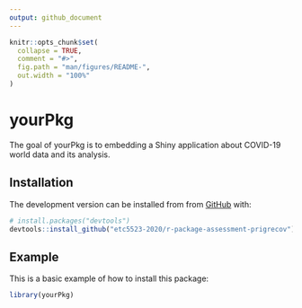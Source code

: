 ```yaml
---
output: github_document
---
```


<!-- README.md is generated from README.Rmd. Please edit that file -->

```r
knitr::opts_chunk$set(
  collapse = TRUE,
  comment = "#>",
  fig.path = "man/figures/README-",
  out.width = "100%"
)
```

# yourPkg

<!-- badges: start -->
<!-- badges: end -->

The goal of yourPkg is to embedding a Shiny application about COVID-19 world data and its analysis.

## Installation

The development version can be installed from from [GitHub](https://github.com/) with:

``` r
# install.packages("devtools")
devtools::install_github("etc5523-2020/r-package-assessment-prigrecov")
```
## Example

This is a basic example of how to install this package:

```r
library(yourPkg)
```
